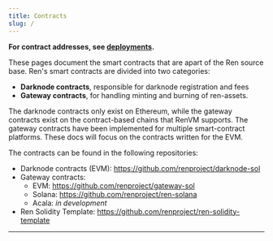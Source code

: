 ```yaml
---
title: Contracts
slug: /
---
```



<DocTag type={DocType.Explanation} />

**For contract addresses, see [deployments](./deployments).**

These pages document the smart contracts that are apart of the Ren source base.
Ren's smart contracts are divided into two categories:

-   **Darknode contracts**, responsible for darknode registration and fees
-   **Gateway contracts**, for handling minting and burning of ren-assets.

The darknode contracts only exist on Ethereum, while the gateway contracts exist on the contract-based chains that RenVM supports.
The gateway contracts have been implemented for multiple smart-contract platforms. These docs will focus on the contracts written for the EVM.

The contracts can be found in the following repositories:

-   Darknode contracts (EVM): <https://github.com/renproject/darknode-sol>
-   Gateway contracts:
    -   EVM: <https://github.com/renproject/gateway-sol>
    -   Solana: <https://github.com/renproject/ren-solana>
    -   Acala: _in development_
-   Ren Solidity Template: <https://github.com/renproject/ren-solidity-template>

<hr />
